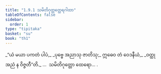 ```yaml
---
title: "1.9.1 သမိတိဂုတ္တတ္ထေရဂါထာ"
tableOfContents: false
sidebar:
  order: 1
type: "tipitaka"
basket: "su"
book: "th1"
---
```



<DynamicBreadcrumb />

<Division number="81" book="th1">

<Paragraph number="183" type="verses" book="th1">
_“ယံ မယာ ပကတံ ပါပံ,_  
_ပုဗ္ဗေ အညာသု ဇာတိသု;_  
ဣဓေဝ တံ ဝေဒနီယံ,_  
_ဝတ္ထု အညံ န ဝိဇ္ဇတီ”တိ._  


</Paragraph>
</Division>

<Paragraph number="184" type="center" book="th1">
…  သမိတိဂုတ္တော ထေရော… .
</Paragraph>